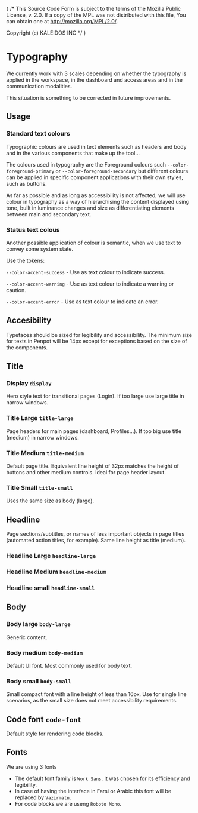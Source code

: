 { /* This Source Code Form is subject to the terms of the Mozilla Public
  License, v. 2.0. If a copy of the MPL was not distributed with this
  file, You can obtain one at http://mozilla.org/MPL/2.0/.

  Copyright (c) KALEIDOS INC */ }
  

<Meta title="Foundations/Typography" />

# Typography

We currently work with 3 scales depending on whether the typography
is applied in the workspace, in the dashboard and access areas
and in the communication modalities.

This situation is something to be corrected in future improvements.

## Usage

### Standard text colours

Typographic colours are used in text elements such as headers
and body and in the various components that make up the tool...

The colours used in typography are the Foreground colours such
`--color-foreground-primary` or `--color-foreground-secondary`
but different colours can be applied in specific component
applications with their own styles, such as buttons.

As far as possible and as long as accessibility is not affected,
we will use colour in typography as a way of hierarchising
the content displayed using tone, built in luminance changes and
size as differentiating elements between main and secondary text.

### Status text colous

Another possible application of colour is semantic, when we use text to convey some system state.

Use the tokens:

`--color-accent-success` - Use as text colour to indicate success.

`--color-accent-warning` - Use as text colour to indicate a warning or caution.

`--color-accent-error` - Use as text colour to indicate an error.


## Accesibility

Typefaces should be sized for legibility and accessibility.
The minimum size for texts in Penpot will be 14px except
for exceptions based on the size of the components.

## Title

### Display `display`

Hero style text for transitional pages (Login). If too large use large title in narrow windows.

<Canvas of={TextStories.Display} />

### Title Large `title-large`

Page headers for main pages (dashboard, Profiles...). If too big use title
(medium) in narrow windows.

<Canvas of={TextStories.TitleLarge} />

### Title Medium `title-medium`

Default page title. Equivalent line height of 32px matches the height
of buttons and other medium controls. Ideal for page header layout.

<Canvas of={TextStories.TitleMedium} />

### Title Small `title-small`

Uses the same size as body (large).

<Canvas of={TextStories.TitleSmall} />

## Headline

Page sections/subtitles, or names of less important objects in page titles
(automated action titles, for example). Same line height as title (medium).

### Headline Large `headline-large`

<Canvas of={TextStories.HeadlineLarge} />

### Headline Medium `headline-medium`

<Canvas of={TextStories.HeadlineMedium} />

### Headline small `headline-small`

<Canvas of={TextStories.HeadlineSmall} />

## Body

### Body large `body-large`

Generic content.

<Canvas of={TextStories.BodyLarge} />

### Body medium `body-medium`

Default UI font. Most commonly used for body text.

<Canvas of={TextStories.BodyMedium} />

### Body small `body-small`

Small compact font with a line height of less than 16px.
Use for single line scenarios, as the small size does not meet accessibility requirements.

<Canvas of={TextStories.BodySmall} />

## Code font `code-font`

Default style for rendering code blocks.

<Canvas of={TextStories.CodeFont} />

## Fonts

We are using 3 fonts

- The default font family is `Work Sans`. It was chosen for its efficiency and legibility.
- In case of having the interface in Farsi or Arabic this font will be replaced by `Vazirmatn`.
- For code blocks we are useng `Roboto Mono`.
